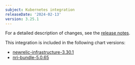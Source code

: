 ```yaml
---
subject: Kubernetes integration
releaseDate: '2024-02-13'
version: 3.25.1
---
```


For a detailed description of changes, see the [release notes](https://github.com/newrelic/nri-kubernetes/releases/tag/v3.25.1).

This integration is included in the following chart versions:
* [newrelic-infrastructure-3.30.1](https://github.com/newrelic/nri-kubernetes/releases/tag/newrelic-infrastructure-3.30.1)
* [nri-bundle-5.0.65](https://github.com/newrelic/helm-charts/releases/tag/nri-bundle-5.0.65)
